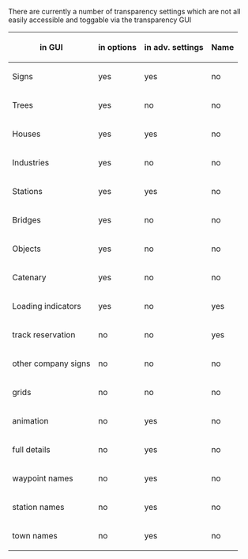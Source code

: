 There are currently a number of transparency settings which are not all easily accessible and toggable via the transparency GUI

{|border=1px
!in GUI!!in options!!in adv. settings!!Name
|-
|Signs||yes||yes||no||
|-
|Trees||yes||no||no||
|-
|Houses||yes||yes||no||
|-
|Industries||yes||no||no||
|-
|Stations||yes||yes||no||
|-
|Bridges||yes||no||no||
|-
|Objects||yes||no||no||
|-
|Catenary||yes||no||no||
|-
|Loading indicators||yes||no||yes||
|-
|track reservation||no||no||yes||
|-
|other company signs||no||no||no|| (not applicable so far)
|-
|grids||no||no||no||(not applicable so far)
|-
|animation||no||yes||no||
|-
|full details||no||yes||no||
|-
|waypoint names||no||yes||no|| (extra setting needed?)
|-
|station names||no||yes||no||
|-
|town names||no||yes||no||
|}